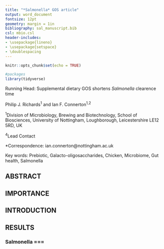 ```yaml
---
title: "*Salmonella* GOS article"
output: word_document
fontsize: 12pt
geometry: margin = 1in
bibliography: sal_manuscript.bib
csl: mbio.csl
header-includes:
- \usepackage{lineno}
- \usepackage{setspace}
- \doublespacing
---
```


```r
knitr::opts_chunk$set(echo = TRUE)

#packages
library(tidyverse)
```

Running Head: Supplemental dietary GOS shortens *Salmonella* clearence time

Philip J. Richards^1^ and Ian F. Connerton^1,2^  

^1^Division of Microbiology, Brewing and Biotechnology, School of Biosciences, University of Nottingham, Loughborough, Leicestershire LE12 5RD, UK  

^4^Lead Contact

*Correspondence: ian.connerton@nottingham.ac.uk  

Key words: Prebiotic, Galacto-oligosaccharides, Chicken, Microbiome, Gut health, Salmonella
  
\newpage
\linenumbers

## ABSTRACT

## IMPORTANCE

## INTRODUCTION

## RESULTS
### Salmonella ===
